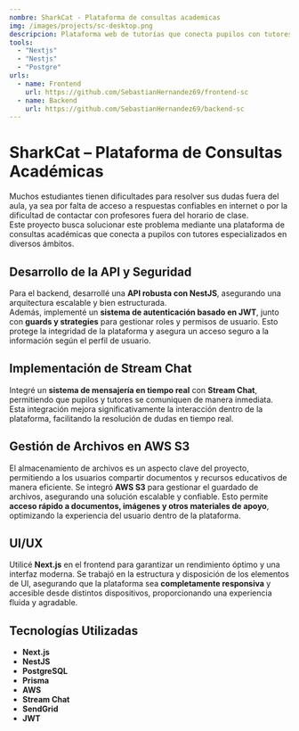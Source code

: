```yaml
---
nombre: SharkCat - Plataforma de consultas academicas
img: /images/projects/sc-desktop.png
descripcion: Plataforma web de tutorías que conecta pupilos con tutores, permitiendo la gestión de preguntas, asignación de materias y chat en tiempo real.
tools:
  - "Nextjs" 
  - "Nestjs"
  - "Postgre"
urls: 
  - name: Frontend
    url: https://github.com/SebastianHernandez69/frontend-sc
  - name: Backend
    url: https://github.com/SebastianHernandez69/backend-sc
---
```


# SharkCat – Plataforma de Consultas Académicas  

Muchos estudiantes tienen dificultades para resolver sus dudas fuera del aula, ya sea por falta de acceso a respuestas confiables en internet o por la dificultad de contactar con profesores fuera del horario de clase.  
Este proyecto busca solucionar este problema mediante una plataforma de consultas académicas que conecta a pupilos con tutores especializados en diversos ámbitos.  

## Desarrollo de la API y Seguridad  

Para el backend, desarrollé una **API robusta con NestJS**, asegurando una arquitectura escalable y bien estructurada.  
Además, implementé un **sistema de autenticación basado en JWT**, junto con **guards y strategies** para gestionar roles y permisos de usuario. Esto protege la integridad de la plataforma y asegura un acceso seguro a la información según el perfil de usuario.  

## Implementación de Stream Chat  

Integré un **sistema de mensajería en tiempo real** con **Stream Chat**, permitiendo que pupilos y tutores se comuniquen de manera inmediata. Esta integración mejora significativamente la interacción dentro de la plataforma, facilitando la resolución de dudas en tiempo real.  

## Gestión de Archivos en AWS S3  

El almacenamiento de archivos es un aspecto clave del proyecto, permitiendo a los usuarios compartir documentos y recursos educativos de manera eficiente. Se integró **AWS S3** para gestionar el guardado de archivos, asegurando una solución escalable y confiable. Esto permite **acceso rápido a documentos, imágenes y otros materiales de apoyo**, optimizando la experiencia del usuario dentro de la plataforma.  

## UI/UX  

Utilicé **Next.js** en el frontend para garantizar un rendimiento óptimo y una interfaz moderna. Se trabajó en la estructura y disposición de los elementos de UI, asegurando que la plataforma sea **completamente responsiva** y accesible desde distintos dispositivos, proporcionando una experiencia fluida y agradable.  

## Tecnologías Utilizadas  

- **Next.js**  
- **NestJS**  
- **PostgreSQL**  
- **Prisma**  
- **AWS**  
- **Stream Chat**  
- **SendGrid**  
- **JWT**  
